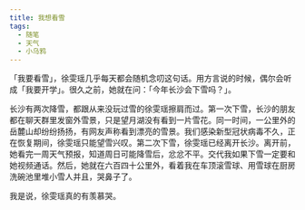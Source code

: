 ```yaml
---
title: 我想看雪
tags:
  - 随笔
  - 天气
  - 小乌鸦
---
```


「我要看雪」，徐雯瑶几乎每天都会随机念叨这句话。用方言说的时候，偶尔会听成「我要开学」。很久之前，她就在问：「今年长沙会下雪吗？」。

长沙有两次降雪，都跟从来没玩过雪的徐雯瑶擦肩而过。第一次下雪，长沙的朋友都在聊天群里发窗外雪景，只是望月湖没有看到一片雪花。同一时间，一公里外的岳麓山却纷纷扬扬，有网友声称看到漂亮的雪景。我们感染新型冠状病毒不久，正在恢复期间，徐雯瑶只能望雪兴叹。第二次下雪，徐雯瑶已经离开长沙。离开前，她看完一周天气预报，知道周日可能降雪后，忿忿不平。交代我如果下雪一定要和她视频通话。然后，她就在六百四十公里外，看着我在车顶滚雪球、用雪球在厨房洗碗池里堆小雪人并且，哭鼻子了。

我是说，徐雯瑶真的有羡慕哭。